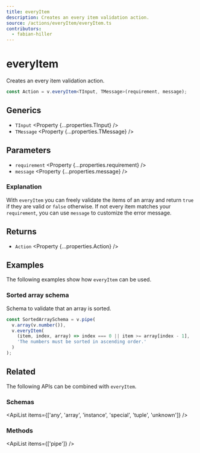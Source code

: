 ```yaml
---
title: everyItem
description: Creates an every item validation action.
source: /actions/everyItem/everyItem.ts
contributors:
  - fabian-hiller
---
```



# everyItem

Creates an every item validation action.

```ts
const Action = v.everyItem<TInput, TMessage>(requirement, message);
```

## Generics

- `TInput` <Property {...properties.TInput} />
- `TMessage` <Property {...properties.TMessage} />

## Parameters

- `requirement` <Property {...properties.requirement} />
- `message` <Property {...properties.message} />

### Explanation

With `everyItem` you can freely validate the items of an array and return `true` if they are valid or `false` otherwise. If not every item matches your `requirement`, you can use `message` to customize the error message.

## Returns

- `Action` <Property {...properties.Action} />

## Examples

The following examples show how `everyItem` can be used.

### Sorted array schema

Schema to validate that an array is sorted.

```ts
const SortedArraySchema = v.pipe(
  v.array(v.number()),
  v.everyItem(
    (item, index, array) => index === 0 || item >= array[index - 1],
    'The numbers must be sorted in ascending order.'
  )
);
```

## Related

The following APIs can be combined with `everyItem`.

### Schemas

<ApiList items={['any', 'array', 'instance', 'special', 'tuple', 'unknown']} />

### Methods

<ApiList items={['pipe']} />

